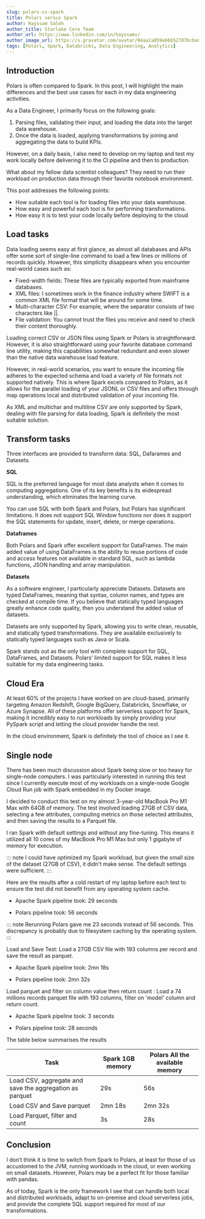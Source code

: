 ```yaml
---
slug: polars-vs-spark
title: Polars versus Spark
author: Hayssam Saleh
author_title: Starlake Core Team
author_url: https://www.linkedin.com/in/hayssams/
author_image_url: https://s.gravatar.com/avatar/04aa2a859a66b52787bcba8c36beba8c.png
tags: [Polars, Spark, Databricks, Data Engineering, Analytics]
---
```


## Introduction

Polars is often compared to Spark. In this post, I will highlight the main differences and the best use cases for each in my data engineering activities.

As a Data Engineer, I primarily focus on the following goals:
1. Parsing files, validating their input, and loading the data into the target data warehouse.
2. Once the data is loaded, applying transformations by joining and aggregating the data to build KPIs.

However, on a daily basis, I also need to develop on my laptop and test my work locally before delivering it to the CI pipeline and then to production.

What about my fellow data scientist colleagues? They need to run their workload on production data through their favorite notebook environment.


This post addresses the following points:

- How suitable each tool is for loading files into your data warehouse.
- How easy and powerful each tool is for performing transformations.
- How easy it is to test your code locally before deploying to the cloud



## Load tasks

Data loading seems easy at first glance, as almost all databases and APIs offer some sort of single-line command to load a few lines or millions of records quickly. However, this simplicity disappears when you encounter real-world cases such as:

- Fixed-width fields: These files are typically exported from mainframe databases.
- XML files: I sometimes work in  the finance industry where SWIFT is a common XML file format that will be around for some time.
- Multi-character CSV: For example, where the separator consists of two characters like ||.
- File validation: You cannot trust the files you receive and need to check their content thoroughly.

Loading correct CSV or JSON files using Spark or Polars is straightforward. However, it is also straightforward using your favorite database command line utility, making this capabilities somewhat redundant and even slower than the native data warehouse load feature.

However, in real-world scenarios, you want to ensure the incoming file adheres to the expected schema and load a variety of file formats not supported natively. This is where Spark excels compared to Polars, as it allows for the parallel loading of your JSONL or CSV files and offers through map operations local and distributed validation of your incoming file.

As XML and multichar and multiline CSV are only supported by Spark, dealing with file parsing for data loading, Spark is definitely the most suitable solution.


## Transform tasks

Three interfaces are provided to transform data: SQL, Dafarames and Datasets.

__SQL__

SQL is the preferred language for most data analysts when it comes to computing aggregations. One of its key benefits is its widespread understanding, which eliminates the learning curve.

You can use SQL with both Spark and Polars, but Polars has significant limitations. It does not support SQL Window functions nor does it support the SQL statements for update, insert, delete, or merge operations.

__Dataframes__

Both Polars and Spark offer excellent support for DataFrames. The main added value of using DataFrames is the ability to reuse portions of code and access features not available in standard SQL, such as lambda functions, JSON handling and array manipulation.

__Datasets__

As a software engineer, I particularly appreciate Datasets. Datasets are typed DataFrames, meaning that syntax, column names, and types are checked at compile time. If you believe that statically typed languages greatly enhance code quality, then you understand the added value of datasets.

Datasets are only supported by Spark, allowing you to write clean, reusable, and statically typed transformations. They are available exclusively to statically typed languages such as Java or Scala.

Spark stands out as the only tool with complete support for SQL, DataFrames, and Datasets. Polars’ limited support for SQL makes it less suitable for my data engineering tasks.

## Cloud Era

At least 60% of the projects I have worked on are cloud-based, primarily targeting Amazon Redshift, Google BigQuery, Databricks, Snowflake, or Azure Synapse. All of these platforms offer serverless support for Spark, making it incredibly easy to run workloads by simply providing your PySpark script and letting the cloud provider handle the rest.

In the cloud environment, Spark is definitely the tool of choice as I see it.

## Single node

There has been much discussion about Spark being slow or too heavy for single-node computers. I was particularly interested in running this test since I currently execute most of my workloads on a single-node Google Cloud Run job with Spark embedded in my Docker image.

I decided to conduct this test on my almost 3-year-old MacBook Pro M1 Max with 64GB of memory. The test involved loading 27GB of CSV data, selecting a few attributes, computing metrics on those selected attributes, and then saving the results to a Parquet file.

I ran Spark with default settings and without any fine-tuning. This means it utilized all 10 cores of my MacBook Pro M1 Max but only 1 gigabyte of memory for execution.

::: note
I could have optimized my Spark workload, but given the small size of the dataset (27GB of CSV), it didn't make sense. The default settings were sufficient.
:::

Here are the results after a cold restart  of my laptop before each test  to ensure the test did not benefit from any operating system cache.

- Apache Spark pipeline took: 29 seconds

- Polars pipeline took: 56 seconds

::: note
Rerunning Polars gave me 23 seconds instead of 56 seconds. This discrepancy is probably due to filesystem caching by the operating system.
:::


Load and Save Test: Load a 27GB CSV file with 193 columns per record and save  the result as parquet.

- Apache Spark pipeline took: 2mn 18s

- Polars pipeline took: 2mn 32s

Load parquet and filter on column value then return count : Load a 74 millions records parquet file with 193 columns, filter on 'model' column and return count.

- Apache Spark pipeline took: 3 seconds

- Polars pipeline took: 28 seconds

The table below summarises the results

| Task | Spark 1GB memory | Polars All the available memory |
| --- | --- | --- |
| Load CSV, aggregate and save the aggregation as parquet | 29s | 56s |
| Load CSV and Save parquet | 2mn 18s | 2mn 32s |
| Load Parquet, filter and count | 3s | 28s |



## Conclusion

I don’t think it is time to switch from Spark to Polars, at least for those of us accustomed to the JVM, running workloads in the cloud, or even working on small datasets. However, Polars may be a perfect fit for those familiar with pandas.

As of today, Spark is the only framework I see that can handle both local and distributed workloads, adapt to on-premise and cloud serverless jobs, and provide the complete SQL support required for most of our transformations.

